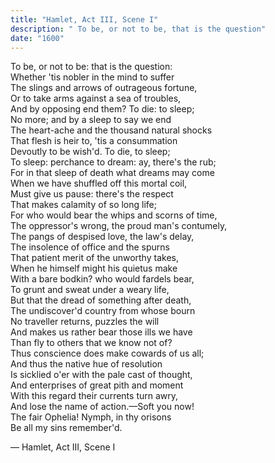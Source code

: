 ```yaml
---
title: "Hamlet, Act III, Scene I"
description: " To be, or not to be, that is the question"
date: "1600"
---
```


To be, or not to be: that is the question:  
Whether 'tis nobler in the mind to suffer  
The slings and arrows of outrageous fortune,  
Or to take arms against a sea of troubles,  
And by opposing end them? To die: to sleep;  
No more; and by a sleep to say we end  
The heart-ache and the thousand natural shocks  
That flesh is heir to, 'tis a consummation  
Devoutly to be wish'd. To die, to sleep;  
To sleep: perchance to dream: ay, there's the rub;  
For in that sleep of death what dreams may come  
When we have shuffled off this mortal coil,  
Must give us pause: there's the respect  
That makes calamity of so long life;  
For who would bear the whips and scorns of time,  
The oppressor's wrong, the proud man's contumely,  
The pangs of despised love, the law's delay,  
The insolence of office and the spurns  
That patient merit of the unworthy takes,  
When he himself might his quietus make  
With a bare bodkin? who would fardels bear,  
To grunt and sweat under a weary life,  
But that the dread of something after death,  
The undiscover'd country from whose bourn  
No traveller returns, puzzles the will  
And makes us rather bear those ills we have  
Than fly to others that we know not of?  
Thus conscience does make cowards of us all;  
And thus the native hue of resolution  
Is sicklied o'er with the pale cast of thought,  
And enterprises of great pith and moment  
With this regard their currents turn awry,  
And lose the name of action.—Soft you now!  
The fair Ophelia! Nymph, in thy orisons  
Be all my sins remember'd.

— Hamlet, Act III, Scene I
